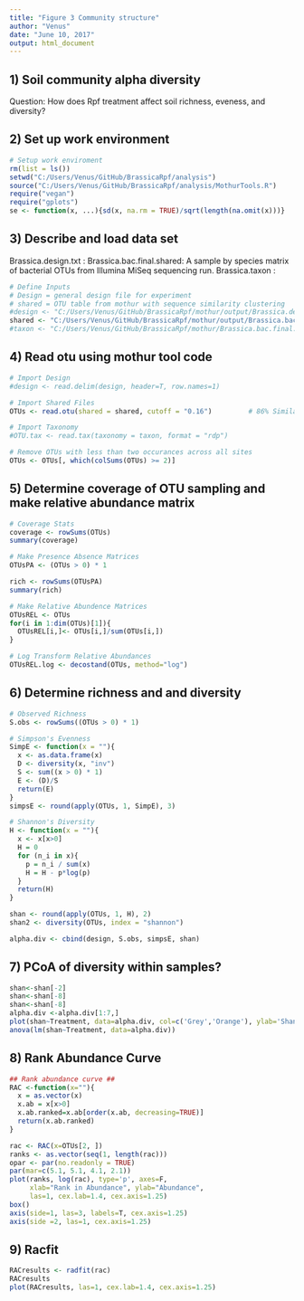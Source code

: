 ```yaml
---
title: "Figure 3 Community structure"
author: "Venus"
date: "June 10, 2017"
output: html_document
---
```


## 1) Soil community alpha diversity 

Question: How does Rpf treatment affect soil richness, eveness, and diversity? 

## 2) Set up work environment

```r
# Setup work enviroment 
rm(list = ls())
setwd("C:/Users/Venus/GitHub/BrassicaRpf/analysis")
source("C:/Users/Venus/GitHub/BrassicaRpf/analysis/MothurTools.R")
require("vegan")
require("gplots")
se <- function(x, ...){sd(x, na.rm = TRUE)/sqrt(length(na.omit(x)))}
```

## 3) Describe and load data set

Brassica.design.txt : 
Brassica.bac.final.shared: A sample by species matrix of bacterial OTUs from Illumina MiSeq sequencing run. 
Brassica.taxon : 

```r
# Define Inputs
# Design = general design file for experiment
# shared = OTU table from mothur with sequence similarity clustering
#design <- "C:/Users/Venus/GitHub/BrassicaRpf/mothur/output/Brassica.design.txt"
shared <- "C:/Users/Venus/GitHub/BrassicaRpf/mothur/output/Brassica.bac.final.shared"
#taxon <- "C:/Users/Venus/GitHub/BrassicaRpf/mothur/Brassica.bac.final.0.03.taxonomy"

```

## 4) Read otu using mothur tool code

```r
# Import Design
#design <- read.delim(design, header=T, row.names=1)

# Import Shared Files
OTUs <- read.otu(shared = shared, cutoff = "0.16")         # 86% Similarity

# Import Taxonomy
#OTU.tax <- read.tax(taxonomy = taxon, format = "rdp")

# Remove OTUs with less than two occurances across all sites
OTUs <- OTUs[, which(colSums(OTUs) >= 2)]
```

## 5) Determine coverage of OTU sampling and make relative abundance matrix

```r
# Coverage Stats
coverage <- rowSums(OTUs)
summary(coverage)

# Make Presence Absence Matrices
OTUsPA <- (OTUs > 0) * 1

rich <- rowSums(OTUsPA)
summary(rich)

# Make Relative Abundence Matrices
OTUsREL <- OTUs
for(i in 1:dim(OTUs)[1]){
  OTUsREL[i,]<- OTUs[i,]/sum(OTUs[i,])
}

# Log Transform Relative Abundances
OTUsREL.log <- decostand(OTUs, method="log")
```

## 6) Determine richness and and diversity

```r
# Observed Richness
S.obs <- rowSums((OTUs > 0) * 1)

# Simpson's Evenness
SimpE <- function(x = ""){
  x <- as.data.frame(x)
  D <- diversity(x, "inv")
  S <- sum((x > 0) * 1) 
  E <- (D)/S 
  return(E)
}
simpsE <- round(apply(OTUs, 1, SimpE), 3)

# Shannon's Diversity
H <- function(x = ""){
  x <- x[x>0]
  H = 0
  for (n_i in x){
    p = n_i / sum(x)
    H = H - p*log(p) 
  }
  return(H)
}

shan <- round(apply(OTUs, 1, H), 2)
shan2 <- diversity(OTUs, index = "shannon")

alpha.div <- cbind(design, S.obs, simpsE, shan)
```

## 7) PCoA of diversity within samples?

```r
shan<-shan[-2]
shan<-shan[-8]
shan<-shan[-8]
alpha.div <-alpha.div[1:7,]
plot(shan~Treatment, data=alpha.div, col=c('Grey','Orange'), ylab='Shannon Diversity Index')
anova(lm(shan~Treatment, data=alpha.div))
```

## 8) Rank Abundance Curve

```r
## Rank abundance curve ##
RAC <-function(x=""){
  x = as.vector(x)
  x.ab = x[x>0]
  x.ab.ranked=x.ab[order(x.ab, decreasing=TRUE)]
  return(x.ab.ranked)
}

rac <- RAC(x=OTUs[2, ])
ranks <- as.vector(seq(1, length(rac)))
opar <- par(no.readonly = TRUE)
par(mar=c(5.1, 5.1, 4.1, 2.1))
plot(ranks, log(rac), type='p', axes=F,
     xlab="Rank in Abundance", ylab="Abundance",
     las=1, cex.lab=1.4, cex.axis=1.25)
box()
axis(side=1, las=3, labels=T, cex.axis=1.25)
axis(side =2, las=1, cex.axis=1.25)
```

## 9) Racfit 

```r
RACresults <- radfit(rac)
RACresults
plot(RACresults, las=1, cex.lab=1.4, cex.axis=1.25)
```




